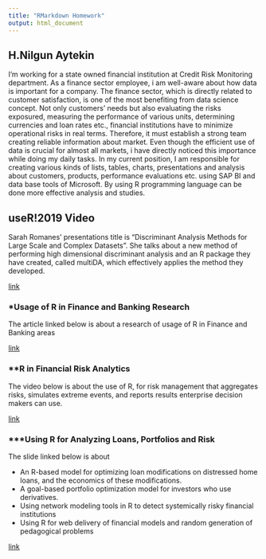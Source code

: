 ---
title: "RMarkdown Homework"
output: html_document
---

## H.Nilgun Aytekin

  I'm working for a state owned financial institution at Credit Risk Monitoring department. As a finance sector employee, i am well-aware about how data is important for a company. 
  The finance sector, which is directly related to customer satisfaction, is one of the most benefiting from data science concept. Not only customers’ needs but also evaluating the risks exposured, measuring the performance of various units, determining currencies and loan rates etc., financial institutions have to minimize operational risks in real terms. Therefore, it must establish a strong team creating reliable information about market.
  Even though the efficient use of data is crucial for almost all markets, i have directly noticed this importance while doing my daily tasks.
In my current position, I am responsible for creating various kinds of lists, tables, charts, presentations and analysis about customers, products, performance evaluations etc. using SAP BI and data base tools of Microsoft.
  By using R programming language can be done more effective analysis and studies. 
  
## useR!2019 Video  
  Sarah Romanes' presentations title is "Discriminant Analysis Methods for Large Scale and Complex Datasets". She talks about a new method of performing high dimensional discriminant analysis and an R package they have created, called multiDA, which effectively applies the method they developed. 
  
  [link](https://www.youtube.com/watch?v=wG-fW35DKyo)
 
### *Usage of R in Finance and Banking Research

The article linked below is about a research of usage of R in Finance and Banking areas

 
[link](https://www.researchgate.net/publication/324163956_The_Usage_of_R_Programming_in_Finance_and_Banking_Research)

### **R in Financial Risk Analytics

The video below is about the use of R, for risk management that aggregates risks, simulates extreme events, and reports results enterprise decision makers can use. 

 [link](https://www.youtube.com/watch?v=76VfhwR6g5s)


### ***Using R for Analyzing Loans, Portfolios and Risk

The slide linked below is about

* An R-based model for optimizing loan modifications on distressed home loans, and the economics of these modifications.
* A goal-based portfolio optimization model for investors who use derivatives.
* Using network modeling tools in R to detect systemically risky financial institutions
* Using R for web delivery of financial models and random generation of pedagogical problems

[link](https://www.slideshare.net/RevolutionAnalytics/using-r-for-analyzing-loans-portfolios-and-risk-from-academic-theory-to-financial-practice?next_slideshow=1)
